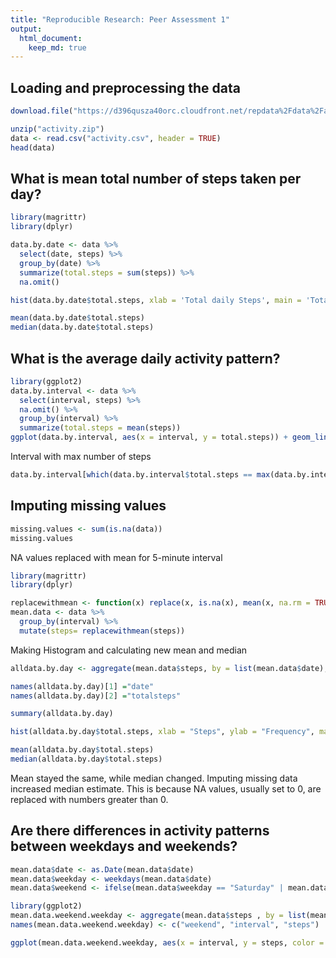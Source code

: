 ```yaml
---
title: "Reproducible Research: Peer Assessment 1"
output: 
  html_document:
    keep_md: true
---
```



## Loading and preprocessing the data

```r
download.file("https://d396qusza40orc.cloudfront.net/repdata%2Fdata%2Factivity.zip", destfile = "activity.zip", mode="wb")

unzip("activity.zip")
data <- read.csv("activity.csv", header = TRUE)
head(data)
```

## What is mean total number of steps taken per day?

```r
library(magrittr)
library(dplyr)

data.by.date <- data %>%
  select(date, steps) %>%
  group_by(date) %>%
  summarize(total.steps = sum(steps)) %>%
  na.omit()

hist(data.by.date$total.steps, xlab = 'Total daily Steps', main = 'Total Steps By Day', breaks = 20)

mean(data.by.date$total.steps)
median(data.by.date$total.steps)
```

## What is the average daily activity pattern?

```r
library(ggplot2)
data.by.interval <- data %>%
  select(interval, steps) %>%
  na.omit() %>%
  group_by(interval) %>%
  summarize(total.steps = mean(steps))
ggplot(data.by.interval, aes(x = interval, y = total.steps)) + geom_line()
```
Interval with max number of steps
```r
data.by.interval[which(data.by.interval$total.steps == max(data.by.interval$total.steps)), ]
```

## Imputing missing values

```r
missing.values <- sum(is.na(data))
missing.values
```
NA values replaced with mean for 5-minute interval
```r
library(magrittr)
library(dplyr)

replacewithmean <- function(x) replace(x, is.na(x), mean(x, na.rm = TRUE))
mean.data <- data %>%
  group_by(interval) %>%
  mutate(steps= replacewithmean(steps))
```
Making Histogram and calculating new mean and median
```r
alldata.by.day <- aggregate(mean.data$steps, by = list(mean.data$date), sum)

names(alldata.by.day)[1] ="date"
names(alldata.by.day)[2] ="totalsteps"

summary(alldata.by.day)

hist(alldata.by.day$total.steps, xlab = "Steps", ylab = "Frequency", main = "Total Daily Steps", breaks = 20)

mean(alldata.by.day$total.steps)
median(alldata.by.day$total.steps)
```
Mean stayed the same, while median changed. Imputing missing data increased median estimate. This is because NA values, usually set to 0, are replaced with numbers greater than 0.

## Are there differences in activity patterns between weekdays and weekends?

```r
mean.data$date <- as.Date(mean.data$date)
mean.data$weekday <- weekdays(mean.data$date)
mean.data$weekend <- ifelse(mean.data$weekday == "Saturday" | mean.data$weekday == "Sunday", "Weekend", "Weekday" )

library(ggplot2)
mean.data.weekend.weekday <- aggregate(mean.data$steps , by = list(mean.data$weekend, mean.data$interval), na.omit(mean))
names(mean.data.weekend.weekday) <- c("weekend", "interval", "steps")

ggplot(mean.data.weekend.weekday, aes(x = interval, y = steps, color = weekend)) + geom_line() + facet_grid(weekend ~.) + xlab("Interval") + ylab("Mean Steps") + ggtitle("Comparison of Average Number of Steps in Each Interval")
```